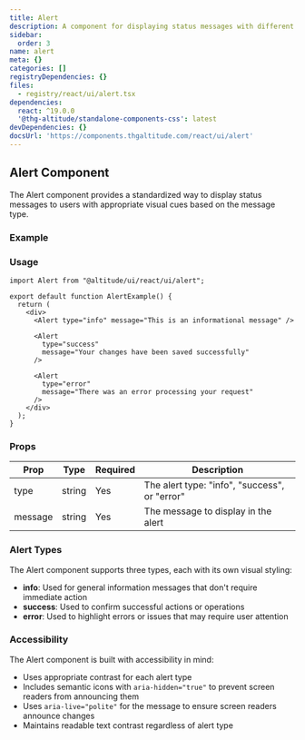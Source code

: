 ```yaml
---
title: Alert
description: A component for displaying status messages with different severity levels
sidebar:
  order: 3
name: alert
meta: {}
categories: []
registryDependencies: {}
files:
  - registry/react/ui/alert.tsx
dependencies:
  react: ^19.0.0
  '@thg-altitude/standalone-components-css': latest
devDependencies: {}
docsUrl: 'https://components.thgaltitude.com/react/ui/alert'
---
```



## Alert Component

The Alert component provides a standardized way to display status messages to users with appropriate visual cues based on the message type.

### Example

<ShowComponent>
  <div style={{ display: "flex", flexDirection: "column", gap: "16px" }}>
    <Alert type="info" message="This is an informational message" />
    <Alert type="success" message="Your changes have been saved successfully" />
    <Alert type="error" message="There was an error processing your request" />
  </div>
</ShowComponent>

### Usage

```tsx
import Alert from "@altitude/ui/react/ui/alert";

export default function AlertExample() {
  return (
    <div>
      <Alert type="info" message="This is an informational message" />

      <Alert
        type="success"
        message="Your changes have been saved successfully"
      />

      <Alert
        type="error"
        message="There was an error processing your request"
      />
    </div>
  );
}
```

### Props

| Prop    | Type   | Required | Description                                   |
| ------- | ------ | -------- | --------------------------------------------- |
| type    | string | Yes      | The alert type: "info", "success", or "error" |
| message | string | Yes      | The message to display in the alert           |

### Alert Types

The Alert component supports three types, each with its own visual styling:

- **info**: Used for general information messages that don't require immediate action
- **success**: Used to confirm successful actions or operations
- **error**: Used to highlight errors or issues that may require user attention

### Accessibility

The Alert component is built with accessibility in mind:

- Uses appropriate contrast for each alert type
- Includes semantic icons with `aria-hidden="true"` to prevent screen readers from announcing them
- Uses `aria-live="polite"` for the message to ensure screen readers announce changes
- Maintains readable text contrast regardless of alert type

